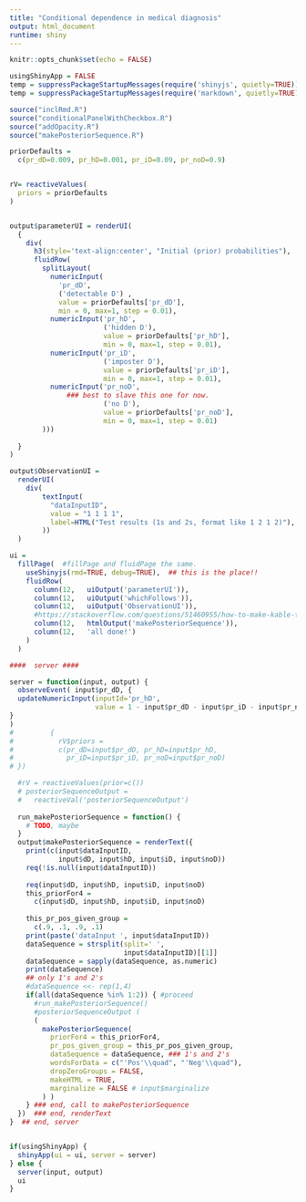 ```yaml
---
title: "Conditional dependence in medical diagnosis"
output: html_document
runtime: shiny
---
```


<!-- 
To Deploy: 
Click Run document, then in upper right: "Republish"
Or, 
rsconnect::deployApp(appFiles = 
c('simplebayesdecision-fancy.Rmd', 'inclRmd.R',
'conditionalPanelWithCheckbox.R','addOpacity.R',
'simplebayesdecision-info.Rmd', "simplebayesdecision.R" 
, "gerdPlot.R" 
, "gerdPlot2.R"  )) 
-->

```r
knitr::opts_chunk$set(echo = FALSE)
```

```r
usingShinyApp = FALSE
temp = suppressPackageStartupMessages(require('shinyjs', quietly=TRUE))
temp = suppressPackageStartupMessages(require('markdown', quietly=TRUE))

source("inclRmd.R")
source("conditionalPanelWithCheckbox.R")
source("addOpacity.R")
source("makePosteriorSequence.R")


```

```r
priorDefaults = 
  c(pr_dD=0.009, pr_hD=0.001, pr_iD=0.09, pr_noD=0.9)


rV= reactiveValues(
  priors = priorDefaults
)  


output$parameterUI = renderUI(
  {
    div(
      h3(style='text-align:center', "Initial (prior) probabilities"),
      fluidRow(
        splitLayout(
          numericInput(
            'pr_dD',
            ('detectable D') ,
            value = priorDefaults['pr_dD'],
            min = 0, max=1, step = 0.01),
          numericInput('pr_hD',
                       ('hidden D'),
                       value = priorDefaults['pr_hD'],
                       min = 0, max=1, step = 0.01),
          numericInput('pr_iD',
                       ('imposter D'),
                       value = priorDefaults['pr_iD'],
                       min = 0, max=1, step = 0.01),
          numericInput('pr_noD',  
              ### best to slave this one for now.
                       ('no D'),
                       value = priorDefaults['pr_noD'],
                       min = 0, max=1, step = 0.01)
        )))
    
  }
)

output$ObservationUI = 
  renderUI(
    div(
        textInput(
          "dataInputID",
          value = "1 1 1 1",
          label=HTML("Test results (1s and 2s, format like 1 2 1 2)"),
        ))
  )
```

```r

ui = 
  fillPage(  #fillPage and fluidPage the same.
    useShinyjs(rmd=TRUE, debug=TRUE),  ## this is the place!!
    fluidRow(
      column(12,   uiOutput('parameterUI')), 
      column(12,   uiOutput('whichFollows')),
      column(12,   uiOutput('ObservationUI')), 
      #https://stackoverflow.com/questions/51460955/how-to-make-kable-table-reactive-in-shiny-app-shiny-kable
      column(12,   htmlOutput('makePosteriorSequence')),
      column(12,   'all done!')
    )
  )

```

```r
####  server ####

server = function(input, output) {
  observeEvent( input$pr_dD, {
  updateNumericInput(inputId='pr_hD', 
                     value = 1 - input$pr_dD - input$pr_iD - input$pr_noD  )
}
)
#         {
#           rV$priors =
#           c(pr_dD=input$pr_dD, pr_hD=input$pr_hD,
#             pr_iD=input$pr_iD, pr_noD=input$pr_noD)
# })

  #rV = reactiveValues(prior=c())
  # posteriorSequenceOutput =
  #   reactiveVal('posteriorSequenceOutput')
  
  run_makePosteriorSequence = function() {
    # TODO, maybe
  }
  output$makePosteriorSequence = renderText({
    print(c(input$dataInputID,
            input$dD, input$hD, input$iD, input$noD))
    req(!is.null(input$dataInputID))
  
    req(input$dD, input$hD, input$iD, input$noD)
    this_priorFor4 = 
      c(input$dD, input$hD, input$iD, input$noD)
 
    this_pr_pos_given_group = 
      c(.9, .1, .9, .1)
    print(paste('dataInput ', input$dataInputID))
    dataSequence = strsplit(split=' ',
                            input$dataInputID)[[1]]
    dataSequence = sapply(dataSequence, as.numeric)
    print(dataSequence)
    ## only 1's and 2's
    #dataSequence <<- rep(1,4)
    if(all(dataSequence %in% 1:2)) { #proceed
      #run_makePosteriorSequence()
      #posteriorSequenceOutput ( 
      (
        makePosteriorSequence(
          priorFor4 = this_priorFor4,
          pr_pos_given_group = this_pr_pos_given_group,
          dataSequence = dataSequence, ### 1's and 2's
          wordsForData = c("'Pos'\\quad", "'Neg'\\quad"),
          dropZeroGroups = FALSE,
          makeHTML = TRUE, 
          marginalize = FALSE # input$marginalize
        ) ) 
    } ### end, call to makePosteriorSequence
  })  ### end, renderText 
}  ## end, server


if(usingShinyApp) {
  shinyApp(ui = ui, server = server)
} else {
  server(input, output)
  ui
}


```

